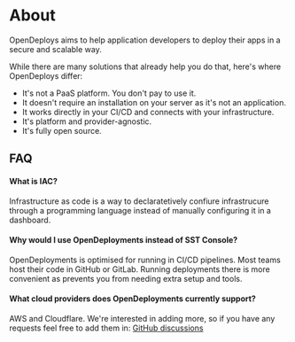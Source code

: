# About

OpenDeploys aims to help application developers to deploy their apps in a secure and scalable way.

While there are many solutions that already help you do that, here's where OpenDeploys differ:

- It's not a PaaS platform. You don't pay to use it.
- It doesn't require an installation on your server as it's not an application.
- It works directly in your CI/CD and connects with your infrastructure.
- It's platform and provider-agnostic.
- It's fully open source.

## FAQ

#### What is IAC?

Infrastructure as code is a way to declaratetively confiure infrastrucure through a programming language instead of manually configuring it in a dashboard.

#### Why would I use OpenDeployments instead of SST Console?

OpenDeployments is optimised for running in CI/CD pipelines. Most teams host their code in GitHub or GitLab.
Running deployments there is more convenient as prevents you from needing extra setup and tools.

#### What cloud providers does OpenDeployments currently support?

AWS and Cloudflare. We're interested in adding more, so if you have any requests feel free to add them in: [GitHub discussions](https://github.com/orgs/Darna-Digital/discussions)
